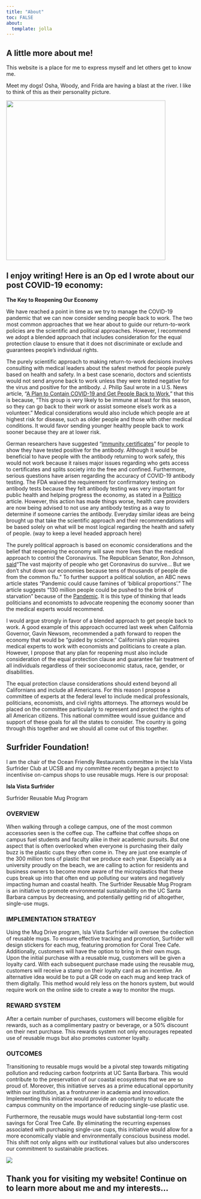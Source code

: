 ```yaml
---
title: "About"
toc: FALSE
about: 
  template: jolla
---
```


## A little more about me! 

This website is a place for me to express myself and let others get to know me.

Meet my dogs! Osha, Woody, and Frida are having a blast at the river. I like to think of this as their personality picture.

![](images/IMG_1581.jpeg){fig-align="center" width="424"}

## I enjoy writing! Here is an Op ed I wrote about our post COVID-19 economy:

**The Key to Reopening Our Economy**\

We have reached a point in time as we try to manage the COVID-19 pandemic that we can now consider sending people back to work. The two most common approaches that we hear about to guide our return-to-work policies are the scientific and political approaches. However, I recommend we adopt a blended approach that includes consideration for the equal protection clause to ensure that it does not discriminate or exclude and guarantees people’s individual rights.

The purely scientific approach to making return-to-work decisions involves consulting with medical leaders about the safest method for people purely based on health and safety. In a best case scenario, doctors and scientists would not send anyone back to work unless they were tested negative for the virus and positive for the antibody. J. Philip Saul wrote in a U.S. News article, “[A Plan to Contain COVID-19 and Get People Back to Work](https://www.usnews.com/news/elections/articles/2020-04-08/a-plan-to-contain-covid-19-and-get-people-back-to-work),” that this is because, “This group is very likely to be immune at least for this season, so they can go back to their work or assist someone else's work as a volunteer.” Medical considerations would also include which people are at highest risk for disease, such as older people and those with other medical conditions. It would favor sending younger healthy people back to work sooner because they are at lower risk.

German researchers have suggested “[immunity certificates](https://www.statnews.com/2020/04/10/immunity-certificates-covid-19-practical-ethical-conundrums/)” for people to show they have tested positive for the antibody. Although it would be beneficial to have people with the antibody returning to work safely, this would not work because it raises major issues regarding who gets access to certificates and splits society into the free and confined. Furthermore, serious questions have arisen regarding the accuracy of COVID-19 antibody testing. The FDA waived the requirement for confirmatory testing on antibody tests because they felt antibody testing was very important for public health and helping progress the economy, as stated in a [Politico](https://www.politico.com/news/2020/04/27/reliable-antibody-tests-coronavirus-207589) article. However, this action has made things worse, health care providers are now being advised to not use any antibody testing as a way to determine if someone carries the antibody. Everyday similar ideas are being brought up that take the scientific approach and their recommendations will be based solely on what will be most logical regarding the health and safety of people. (way to keep a level headed approach here)

The purely political approach is based on economic considerations and the belief that reopening the economy will save more lives than the medical approach to control the Coronavirus. The Republican Senator, Ron Johnson, [said](https://nymag.com/intelligencer/2020/03/gop-senator-no-more-than-3-4-of-our-population-may-die.html)“The vast majority of people who get Coronavirus do survive… But we don’t shut down our economies because tens of thousands of people die from the common flu.” To further support a political solution, an ABC news article states “Pandemic could cause famines of ‘biblical proportions’.” The article suggests “130 million people could be pushed to the brink of starvation” because of the [Pandemic](https://abcnews.go.com/Health/coronavirus-updates-warns-people-ready-living/story?id=70258498). It is this type of thinking that leads politicians and economists to advocate reopening the economy sooner than the medical experts would recommend.

I would argue strongly in favor of a blended approach to get people back to work. A good example of this approach occurred last week when California Governor, Gavin Newsom, recommended a path forward to reopen the economy that would be “guided by science.” California’s plan requires medical experts to work with economists and politicians to create a plan. However, I propose that any plan for reopening must also include consideration of the equal protection clause and guarantee fair treatment of all individuals regardless of their socioeconomic status, race, gender, or disabilities.

The equal protection clause considerations should extend beyond all Californians and include all Americans. For this reason I propose a committee of experts at the federal level to include medical professionals, politicians, economists, and civil rights attorneys. The attorneys would be placed on the committee particularly to represent and protect the rights of all American citizens. This national committee would issue guidance and support of these goals for all the states to consider. The country is going through this together and we should all come out of this together.

## Surfrider Foundation!

I am the chair of the Ocean Friendly Restaurants committee in the Isla Vista Surfrider Club at UCSB and my committee recently began a project to incentivise on-campus shops to use reusable mugs. Here is our proposal:

**Isla Vista Surfrider**

Surfrider Reusable Mug Program

### OVERVIEW

When walking through a college campus, one of the most common accessories seen is the coffee cup. The caffeine that coffee shops on campus fuel students and faculty alike in their academic pursuits. But one aspect that is often overlooked when everyone is purchasing their daily buzz is the plastic cups they often come in. They are just one example of the 300 million tons of plastic that we produce each year. Especially as a university proudly on the beach, we are calling to action for residents and business owners to become more aware of the microplastics that these cups break up into that often end up polluting our waters and negatively impacting human and coastal health. The Surfrider Reusable Mug Program is an initiative to promote environmental sustainability on the UC Santa Barbara campus by decreasing, and potentially getting rid of altogether, single-use mugs.

### IMPLEMENTATION STRATEGY

Using the Mug Drive program, Isla Vista Surfrider will oversee the collection of reusable mugs. To ensure effective tracking and promotion, Surfrider will design stickers for each mug, featuring promotion for Coral Tree Cafe. Additionally, customers will have the option to bring in their own mugs. Upon the initial purchase with a reusable mug, customers will be given a loyalty card. With each subsequent purchase made using the reusable mug, customers will receive a stamp on their loyalty card as an incentive. An alternative idea would be to put a QR code on each mug and keep track of them digitally. This method would rely less on the honors system, but would require work on the online side to create a way to monitor the mugs.

### REWARD SYSTEM

After a certain number of purchases, customers will become eligible for rewards, such as a complimentary pastry or beverage, or a 50% discount on their next purchase. This rewards system not only encourages repeated use of reusable mugs but also promotes customer loyalty.

### OUTCOMES

Transitioning to reusable mugs would be a pivotal step towards mitigating pollution and reducing carbon footprints at UC Santa Barbara. This would contribute to the preservation of our coastal ecosystems that we are so proud of. Moreover, this initiative serves as a prime educational opportunity within our institution, as a frontrunner in academia and innovation. Implementing this initiative would provide an opportunity to educate the campus community on the importance of reducing single-use plastic use. 

Furthermore, the reusable mugs would have substantial long-term cost savings for Coral Tree Cafe. By eliminating the recurring expenses associated with purchasing single-use cups, this initiative would allow for a more economically viable and environmentally conscious business model. This shift not only aligns with our institutional values but also underscores our commitment to sustainable practices.

![](images/IMG_7888.jpeg){fig-align="center"}

## Thank you for visiting my website! Continue on to learn more about me and my interests...
